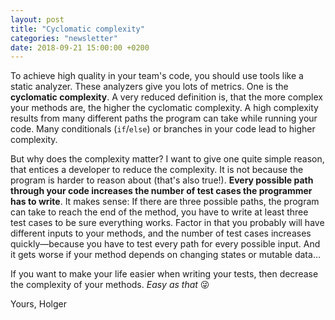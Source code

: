 ```yaml
---
layout: post
title: "Cyclomatic complexity"
categories: "newsletter"
date: 2018-09-21 15:00:00 +0200
---
```


To achieve high quality in your team's code, you should use tools like a static analyzer. These analyzers give you lots of metrics. One is the **cyclomatic complexity**. A very reduced definition is, that the more complex your methods are, the higher the cyclomatic complexity. A high complexity results from many different paths the program can take while running your code.
Many conditionals (`if`/`else`) or branches in your code lead to higher complexity.  

<!--more-->

But why does the complexity matter? I want to give one quite simple reason, that entices a developer to reduce the complexity. It is not because the program is harder to reason about (that's also true!). **Every possible path through your code increases the number of test cases the programmer has to write**. It makes sense: If there are three possible paths, the program can take to reach the end of the method, you have to write at least three test cases to be sure everything works. Factor in that you probably will have different inputs to your methods, and the number of test cases increases quickly—because you have to test every path for every possible input. And it gets worse if your method depends on changing states or mutable data…


If you want to make your life easier when writing your tests, then decrease the complexity of your methods. _Easy as that_ 😜

Yours,
Holger
